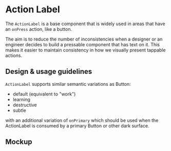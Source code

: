 
<Meta title="Components/Actions/ActionLabel/Docs" component={ActionLabel} />

# Action Label

The `ActionLabel` is a base component that is widely used in areas that have an
`onPress` action, like a button.

The aim is to reduce the number of inconsistencies when a designer or an
engineer decides to build a pressable component that has text on it. This makes
it easier to maintain consistency in how we visually present tappable actions.

## Design & usage guidelines

`ActionLabel` supports similar semantic variations as Button:

- default (equivalent to "work")
- learning
- destructive
- subtle

with an additional variation of `onPrimary` which should be used when the
ActionLabel is consumed by a primary Button or other dark surface.

## Mockup

<Figma
  collapsable
  url="https://www.figma.com/file/avvgu5SkbBvS8lGVePBsqO/%F0%9F%92%99-Product%2FMobile?node-id=17175%3A63867"
/>
